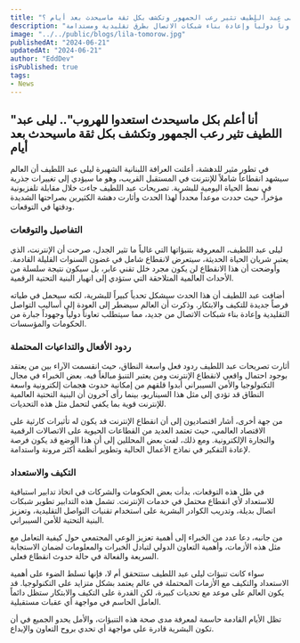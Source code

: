 ```yaml
---
title: "أنا أعلم بكل ماسيحدث استعدوا للهروب.. ليلى عبد اللطيف تثير رعب الجمهور وتكشف بكل ثقة ماسيحدث بعد أيام ؟!"
description: "تتنبأ ليلى عبد اللطيف بانقطاع شامل للإنترنت قريباً، مما سيغير نمط الحياة اليومية للبشرية. تتطلب هذه الأزمة العالمية تعاوناً دولياً وإعادة بناء شبكات الاتصال بطرق تقليدية ومستدامة." 
image: "../../public/blogs/lila-tomorow.jpg"
publishedAt: "2024-06-21"
updatedAt: "2024-06-21"
author: "EddDev"
isPublished: true
tags:
- News
---
```



## "أنا أعلم بكل ماسيحدث استعدوا للهروب".. ليلى عبد اللطيف تثير رعب الجمهور وتكشف بكل ثقة ماسيحدث بعد أيام

في تطور مثير للدهشة، أعلنت العرافة اللبنانية الشهيرة ليلى عبد اللطيف أن العالم سيشهد انقطاعاً شاملاً للإنترنت في المستقبل القريب، وهو ما سيؤدي إلى تغييرات جذرية في نمط الحياة اليومية للبشرية. تصريحات عبد اللطيف جاءت خلال مقابلة تلفزيونية مؤخراً، حيث حددت موعداً محدداً لهذا الحدث وأثارت دهشة الكثيرين بصراحتها الشديدة ودقتها في التوقعات.

### التفاصيل والتوقعات

ليلى عبد اللطيف، المعروفة بتنبؤاتها التي غالباً ما تثير الجدل، صرحت أن الإنترنت، الذي يعتبر شريان الحياة الحديثة، سيتعرض لانقطاع شامل في غضون السنوات القليلة القادمة. وأوضحت أن هذا الانقطاع لن يكون مجرد خلل تقني عابر، بل سيكون نتيجة سلسلة من الأحداث العالمية المتلاحقة التي ستؤدي إلى انهيار البنية التحتية الرقمية.

أضافت عبد اللطيف أن هذا الحدث سيشكل تحدياً كبيراً للبشرية، لكنه سيحمل في طياته فرصاً جديدة للتكيف والابتكار. وذكرت أن العالم سيضطر إلى العودة إلى أساليب التواصل التقليدية وإعادة بناء شبكات الاتصال من جديد، مما سيتطلب تعاوناً دولياً وجهوداً جبارة من الحكومات والمؤسسات.

### ردود الأفعال والتداعيات المحتملة

أثارت تصريحات عبد اللطيف ردود فعل واسعة النطاق، حيث انقسمت الآراء بين من يعتقد بوجود احتمال واقعي لانقطاع الإنترنت ومن يعتبر التنبؤ مبالغاً فيه. بعض الخبراء في مجال التكنولوجيا والأمن السيبراني أبدوا قلقهم من إمكانية حدوث هجمات إلكترونية واسعة النطاق قد تؤدي إلى مثل هذا السيناريو، بينما رأى آخرون أن البنية التحتية العالمية للإنترنت قوية بما يكفي لتحمل مثل هذه التحديات.

من جهة أخرى، أشار اقتصاديون إلى أن انقطاع الإنترنت قد يكون له تأثيرات كارثية على الاقتصاد العالمي، حيث تعتمد العديد من القطاعات الحيوية على الاتصالات الرقمية والتجارة الإلكترونية. ومع ذلك، لفت بعض المحللين إلى أن هذا الوضع قد يكون فرصة لإعادة التفكير في نماذج الأعمال الحالية وتطوير أنظمة أكثر مرونة واستدامة.

### التكيف والاستعداد

في ظل هذه التوقعات، بدأت بعض الحكومات والشركات في اتخاذ تدابير استباقية للاستعداد لأي انقطاع محتمل في خدمات الإنترنت. تشمل هذه التدابير تطوير شبكات اتصال بديلة، وتدريب الكوادر البشرية على استخدام تقنيات التواصل التقليدية، وتعزيز البنية التحتية للأمن السيبراني.

من جانبه، دعا عدد من الخبراء إلى أهمية تعزيز الوعي المجتمعي حول كيفية التعامل مع مثل هذه الأزمات، وأهمية التعاون الدولي لتبادل الخبرات والمعلومات لضمان الاستجابة السريعة والفعالة في حالة حدوث انقطاع فعلي.

سواء كانت تنبؤات ليلى عبد اللطيف ستتحقق أم لا، فإنها تسلط الضوء على أهمية الاستعداد والتكيف مع الأزمات المحتملة في عالم يعتمد بشكل متزايد على التكنولوجيا. قد يكون العالم على موعد مع تحديات كبيرة، لكن القدرة على التكيف والابتكار ستظل دائماً العامل الحاسم في مواجهة أي عقبات مستقبلية.

تظل الأيام القادمة حاسمة لمعرفة مدى صحة هذه التنبؤات، والأمل يحدو الجميع في أن تكون البشرية قادرة على مواجهة أي تحدي بروح التعاون والإبداع.
